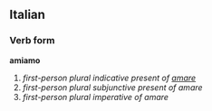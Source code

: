 ==Italian==
===Verb form===
'''amiamo'''

# ''first-person plural indicative present of [[amare]]''
# ''first-person plural subjunctive present of amare''
# ''first-person plural imperative of amare''